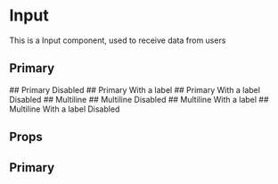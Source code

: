

<Meta of={InputStories} />

# Input

 This is a Input component, used to receive data from users


## Primary
<Canvas of={InputStories.Primary}/>
## Primary Disabled
<Canvas of={InputStories.PrimaryDisabled}/>
## Primary With a label
<Canvas of={InputStories.PrimaryLabel}/>
## Primary With a label Disabled
<Canvas of={InputStories.PrimaryLabelDisabled}/>
## Multiline
<Canvas of={InputStories.Multiline}/>
## Multiline Disabled
<Canvas of={InputStories.MultilineDisabled}/>
## Multiline With a label
<Canvas of={InputStories.Multilinelabel}/>
## Multiline With a label Disabled
<Canvas of={InputStories.MultilinelabelDesabled}/>

## Props

## Primary
<Canvas of={InputStories.Primary}/>

 <Controls/>

